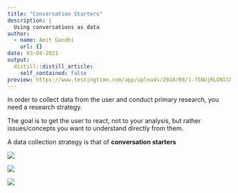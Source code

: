 ```yaml
---
title: "Conversation Starters"
description: |
  Using conversations as data
author:
  - name: Amit Gandhi
    url: {}
date: 03-04-2021
output:
  distill::distill_article:
    self_contained: false
preview: https://www.testingtime.com/app/uploads/2018/08/1-f5NUjRLDNlChWqCjs3uVKw-1.png
---
```


In order to collect data from the user and conduct primary research, you need a research strategy. 

The goal is to get the user to react, not to your analysis, but rather issues/concepts you want to understand directly from them. 

A data collection strategy is that of **conversation starters**

![](cs1.png)

![](cs2.png)

![](cs3.png)